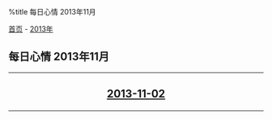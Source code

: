 %title 每日心情 2013年11月

[[../../../index|首页]] - [[../index|2013年]]
==每日心情 2013年11月==
----
<center>
<h2>
[[2013-11-02|2013-11-02]]
</h2>
</center>
----
